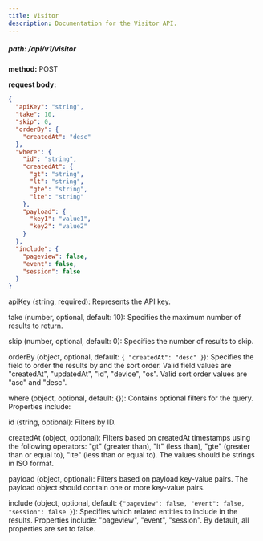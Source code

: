 ```yaml
---
title: Visitor
description: Documentation for the Visitor API.
---
```


##### path: /api/v1/visitor

**method:** POST

**request body:**

```json
{
  "apiKey": "string",
  "take": 10,
  "skip": 0,
  "orderBy": {
    "createdAt": "desc"
  },
  "where": {
    "id": "string",
    "createdAt": {
      "gt": "string",
      "lt": "string",
      "gte": "string",
      "lte": "string"
    },
    "payload": {
      "key1": "value1",
      "key2": "value2"
    }
  },
  "include": {
    "pageview": false,
    "event": false,
    "session": false
  }
}
```

apiKey (string, required): Represents the API key.

take (number, optional, default: 10): Specifies the maximum number of results to return.

skip (number, optional, default: 0): Specifies the number of results to skip.

orderBy (object, optional, default: `{ "createdAt": "desc" }`): Specifies the field to order the results by and the sort order. Valid field values are "createdAt", "updatedAt", "id", "device", "os". Valid sort order values are "asc" and "desc".

where (object, optional, default: {}): Contains optional filters for the query. Properties include:

id (string, optional): Filters by ID.

createdAt (object, optional): Filters based on createdAt timestamps using the following operators: "gt" (greater than), "lt" (less than), "gte" (greater than or equal to), "lte" (less than or equal to). The values should be strings in ISO format.

payload (object, optional): Filters based on payload key-value pairs. The payload object should contain one or more key-value pairs.

include (object, optional, default: `{"pageview": false, "event": false, "session": false }`): Specifies which related entities to include in the results. Properties include: "pageview", "event", "session". By default, all properties are set to false.
